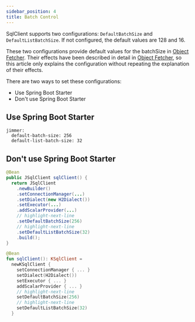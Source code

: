 ```yaml
---
sidebar_position: 4
title: Batch Control
---
```



SqlClient supports two configurations: `DefaultBatchSize` and `DefaultListBatchSize`. If not configured, the default values are 128 and 16.

These two configurations provide default values for the batchSize in [Object Fetcher](../query/object-fetcher/). 
Their effects have been described in detail in [Object Fetcher](../query/object-fetcher/), so this article only explains the configuration without repeating the explanation of their effects.

There are two ways to set these configurations: 

-   Use Spring Boot Starter
-   Don't use Spring Boot Starter

## Use Spring Boot Starter

```
jimmer:
  default-batch-size: 256
  default-list-batch-size: 32
```

## Don't use Spring Boot Starter

<Tabs groupId="language">
<TabItem value="java" label="Java">

```java
@Bean
public JSqlClient sqlClient() {
  return JSqlClient
    .newBuilder()
    .setConnectionManager(...)
    .setDialect(new H2Dialect()) 
    .setExecutor(...)
    .addScalarProvider(...)
    // highlight-next-line  
    .setDefaultBatchSize(256)
    // highlight-next-line
    .setDefaultListBatchSize(32)
    .build();
} 
```

</TabItem>
<TabItem value="kotlin" label="Kotlin">

```kotlin
@Bean  
fun sqlClient(): KSqlClient =
  newKSqlClient {
    setConnectionManager { ... }
    setDialect(H2Dialect())
    setExecutor { ... }
    addScalarProvider { ... }
    // highlight-next-line
    setDefaultBatchSize(256) 
    // highlight-next-line
    setDefaultListBatchSize(32)
  }
```

</TabItem>
</Tabs>
